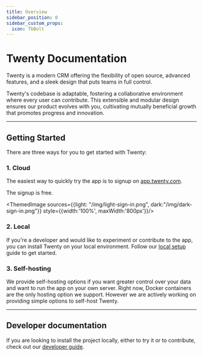 ```yaml
---
title: Overview
sidebar_position: 0
sidebar_custom_props:
  icon: TbBolt
---
```


# Twenty Documentation

Twenty is a modern CRM offering the flexibility of open source, advanced features, and a sleek design that puts teams in full control. 

Twenty's codebase is adaptable, fostering a collaborative environment where every user can contribute. This extensible and modular design ensures our product evolves with you, cultivating mutually beneficial growth that promotes progress and innovation.

___

## Getting Started
There are three ways for you to get started with Twenty:
### 1. Cloud

The easiest way to quickly try the app is to signup on [app.twenty.com](https://app.twenty.com).

The signup is free.

<ThemedImage sources={{light: "/img/light-sign-in.png", dark:"/img/dark-sign-in.png"}} style={{width:'100%', maxWidth:'800px'}}/>

### 2. Local
If you're a developer and would like to experiment or contribute to the app, you can install Twenty on your local environment. Follow our [local setup](/developer/local-setup) guide to get started.  

### 3. Self-hosting
We provide self-hosting options if you want greater control over your data and want to run the app on your own server. Right now, Docker containers are the only hosting option we support. However we are actively working on providing simple options to self-host Twenty.


___

## Developer documentation

If you are looking to install the project locally, either to try it or to contribute, check out our [developer guide](/developer/local-setup).
